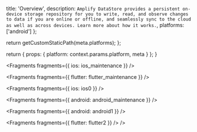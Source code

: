 
  title: 'Overview',
  description: `Amplify DataStore provides a persistent on-device storage repository for you to write, read, and observe changes to data if you are online or offline, and seamlessly sync to the cloud as well as across devices. Learn more about how it works.`,
  platforms: ['android']
};

  return getCustomStaticPath(meta.platforms);
};

  return {
    props: {
      platform: context.params.platform,
      meta
    }
  };
}


<Fragments fragments={{ ios: ios_maintenance }} />


<Fragments fragments={{ flutter: flutter_maintenance }} />


<Fragments fragments={{ ios: ios0 }} />


<Fragments fragments={{ android: android_maintenance }} />


<Fragments fragments={{ android: android1 }} />


<Fragments fragments={{ flutter: flutter2 }} />
/>
